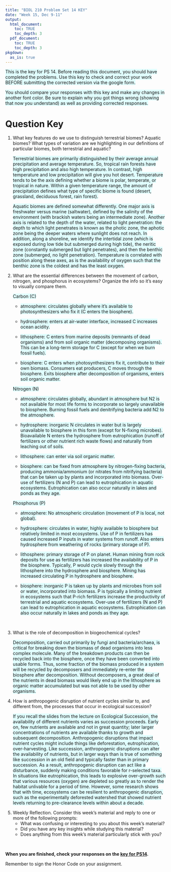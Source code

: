 ```yaml
---
title: "BIOL 210 Problem Set 14 KEY"
date: "Week 15, Dec 9-11"
output: 
  html_document:
    toc: TRUE
    toc_depth: 3
  pdf_document:
    toc: TRUE
    toc_depth: 3
pkgdown:
  as_is: true
---
```

<text style="background-color:lightcyan">This is the key for PS 14. Before reading this document, you should have completed the problems. Use this key to check and correct your work BEFORE submitting the corrected version via the google form.</text>

<text style="background-color:lightcyan">You should compare your responses with this key and make any changes in another font color. Be sure to explain why you got things wrong (showing that now you understand) as well as providing corrected responses.</text>


# Question Key

<ol>
<li>What key features do we use to distinguish terrestrial biomes? Aquatic biomes? What types of variation are we highlighting in our definitions of particular biomes, both terrestrial and aquatic?</li>

<text style="background-color:lightcyan">Terrestrial biomes are primarily distinguished by their average annual precipitation and average temperature. So, tropical rain forests have high precipitation and also high temperature. In contrast, high temperature and low precipitation will give you hot desert. Temperature tends to be the axis defining whether a biome is polar, temperate, or tropical in nature. Within a given temperature range, the amount of precipitation defines what type of specific biome is found (desert, grassland, deciduous forest, rain forest).
</text>

<text style="background-color:lightcyan">Aquatic biomes are defined somewhat differently. One major axis is freshwater versus marine (saltwater), defined by the salinity of the environment (with brackish waters being an intermediate zone). Another axis is related to the depth of the water, related to light penetration: the depth to which light penetrates is known as the photic zone, the aphotic zone being the deeper waters where sunlight does not reach. In addition, along a shoreline, we identify the intertidal zone (which is exposed during low tide but submerged during high tide), the neritic zone (constantly submerged but light penetrates), and then the benthic zone (submerged, no light penetration). Temperature is correlated with position along these axes, as is the availability of oxygen such that the benthic zone is the coldest and has the least oxygen.</text>
<br>

<li>What are the essential differences between the movement of carbon, nitrogen, and phosphorus in ecosystems? Organize the info so it’s easy to visually compare them.</li>

<text style="background-color:lightcyan">Carbon (C)</text>

* <text style="background-color:lightcyan">atmosphere: circulates globally where it’s available to photosynthesizers who fix it (C enters the biosphere).</text>

* <text style="background-color:lightcyan">hydrosphere: enters at air-water interface, increased C increases ocean acidity.</text>

* <text style="background-color:lightcyan">lithosphere: C enters from marine deposits (remnants of dead organisms) and from soil organic matter (decomposing organisms). This can be a long-term storage for C (except for when we burn fossil fuels).</text>

* <text style="background-color:lightcyan">biosphere: C enters when photosynthesizers fix it, contribute to their own biomass. Consumers eat producers, C moves through the biosphere. Exits biosphere after decomposition of organisms, enters soil organic matter. </text>

<text style="background-color:lightcyan">Nitrogen (N)</text>

* <text style="background-color:lightcyan">atmosphere: circulates globally, abundant in atmosphere but N2 is not available for most life forms to incorporate so largely unavailable to biosphere. Burning fossil fuels and denitrifying bacteria add N2 to the atmosphere.</text>

* <text style="background-color:lightcyan">hydrosphere: inorganic N circulates in water but is largely unavailable to biosphere in this form (except for N-fixing microbes). Bioavailable N enters the hydrosphere from eutrophication (runoff of fertilizers or other nutrient rich waste flows) and naturally from leaching out of soils.</text>

* <text style="background-color:lightcyan">lithosphere: can enter via soil organic matter.</text>

* <text style="background-color:lightcyan">biosphere: can be fixed from atmosphere by nitrogen-fixing bacteria, producing ammonia/ammonium (or nitrates from nitrifying bacteria) that can be taken up by plants and incorporated into biomass. Over-use of fertilizers (N and P) can lead to eutrophication in aquatic ecosystems. Eutrophication can also occur naturally in lakes and ponds as they age.</text>

<text style="background-color:lightcyan">Phosphorus (P)</text>

* <text style="background-color:lightcyan">atmosphere: No atmospheric circulation (movement of P is local, not global).</text>

* <text style="background-color:lightcyan">hydrosphere: circulates in water, highly available to biosphere but relatively limited in most ecosystems. Use of P in fertilizers has caused increased P inputs in water systems from runoff. Also enters hydrosphere from weathering of rocks (primary storage of P).</text>

* <text style="background-color:lightcyan">lithosphere: primary storage of P on planet. Human mining from rock deposits for use as fertilizers has increased the availability of P in the biosphere. Typically, P would cycle slowly through the lithosphere into the hydrosphere and biosphere. Mining has increased circulating P in hydrosphere and biosphere.</text>

* <text style="background-color:lightcyan">biosphere: inorganic P is taken up by plants and microbes from soil or water, incorporated into biomass. P is typically a limiting nutrient in ecosystems such that P-rich fertilizers increase the productivity of terrestrial and aquatic ecosystems. Over-use of fertilizers (N and P) can lead to eutrophication in aquatic ecosystems. Eutrophication can also occur naturally in lakes and ponds as they age.</text>

<br>

<li>What is the role of decomposition in biogeochemical cycles?</li>

<text style="background-color:lightcyan">Decomposition, carried out primarily by fungi and bacteria/archaea, is critical for breaking down the biomass of dead organisms into less complex molecule. Many of the breakdown products can then be recycled back into the biosphere, once they have been converted into usable forms. Thus, some fraction of the biomass produced in a system will be recycled by decomposers and immediately re-enter the biosphere after decomposition. Without decomposers, a great deal of the nutrients in dead biomass would likely end up in the lithosphere as organic matter accumulated but was not able to be used by other organisms.</text>
<br>

<li>How is anthropogenic disruption of nutrient cycles similar to, and different from, the processes that occur in ecological succession?</li>

<text style="background-color:lightcyan">If you recall the slides from the lecture on Ecological Succession, the availability of different nutrients varies as succession proceeds. Early on, few nutrients are available and not in great quantity; later larger concentrations of nutrients are available thanks to growth and subsequent decomposition. Anthropogenic disruptions that impact nutrient cycles might include things like deforestation, eutrophication, over-harvesting. Like succession, anthropogenic disruptions can alter the availability of nutrients, but in larger ways than is true of something like succession in an old field and typically faster than in primary succession. As a result, anthropogenic disruption can act like a disturbance, suddenly making conditions favorable for r-selected taxa. In situations like eutrophication, this leads to explosive over-growth such that various resources (oxygen) are depleted so greatly as to render the habitat unlivable for a period of time. However, some research shows that with time, ecosystems can be resilient to anthropogenic disruption, such as the experimentally deforested watershed that showed nutrient levels returning to pre-clearance levels within about a decade.</text>
<br>

<li>Weekly Reflection. Consider this week’s material and reply to one or more of the following prompts:
<ul>
<li> What was confusing or interesting to you about this week’s material?</li>
 
<li> Did you have any key insights while studying this material?</li>

<li> Does anything from this week’s material particularly stick with you?</li>
</ul>
</ol>
<br>


<b>When you are finished, check your responses on the [key for PS14](ps14key.html).</b>

Remember to sign the Honor Code on your assignment.